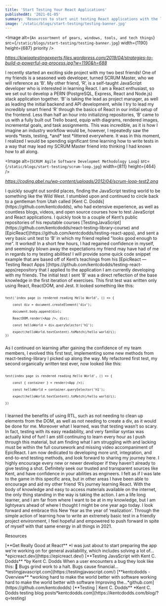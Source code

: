 ```yaml
---
title: 'Start Testing Your React Applications'
publishedAt: '2021-01-05'
summary: 'Resources to start unit testing React applications with the latest tools such as Jest and react-testing-library'
image: '/static/blogs/start-testing/testing-banner.jpg'
---
```


<Image
  alt={`An assortment of gears, windows, tools, and tech things`}
  src={`/static/blogs/start-testing/testing-banner.jpg`}
  width={1190}
  height={687}
  priority
/>

_<Link href="https://kiwiqatestingexperts.files.wordpress.com/2019/04/strategies-to-build-a-powerful-qa-process.jpg?w=1190&h=688">
https://kiwiqatestingexperts.files.wordpress.com/2019/04/strategies-to-build-a-powerful-qa-process.jpg?w=1190&h=688</Link>_

<Divider />

<Paragraph>
  I recently started an exciting side project with my two best friends! One of
  my friends is a seasoned web developer, turned SCRUM Master, who we will
  reference as ‘B’. My other friend, ‘R’, is a self-taught JavaScript developer
  who is interested in learning React. I am a React enthusiast, so we set out to
  develop a PERN (PostgreSQL, Express, React and Node.js) stack application
  together. ‘B’ is taking the lead as project manager, as well as leading the
  initial backend and API development, while I try to lead my incredibly smart
  friend ‘R’ through the basics of React in our initial setup of the frontend.
</Paragraph>

<Paragraph>
  Less than half an hour into initializing repositories, ‘B’ came to us with a
  fully built out Trello board, equip with diagrams, rendered images,
  incremental goals, and task assignments. This was incredible, as it is how I
  imagine an industry workflow would be, however, I repeatedly saw the words
  *tests, testing, *and* test *littered everywhere. It was in this moment, I
  realized I would be spending significant time learning how to write tests in a
  way that may lead my SCRUM Master friend into thinking I had known how to all
  along.
</Paragraph>

<Divider />

<Image
  alt={`SCRUM Agile Software Developmet Methodology Loop`}
  src={`/static/blogs/start-testing/scrum-loop.jpg`}
  width={811}
  height={464}
/>

_<Link href="https://coding.abel.nu/wp-content/uploads/2012/04/scrum-loop-test2.png">
https://coding.abel.nu/wp-content/uploads/2012/04/scrum-loop-test2.png</Link>_

<Divider />

<Paragraph>
  I quickly sought out sordid places, finding the JavaScript testing world to be
  something like the Wild West. I stumbled upon and continued to circle back to
  a gentleman from Utah called [Kent C. Dodds](https://github.com/kentcdodds),
  who had extensive experience, as well as countless blogs, videos, and open
  source courses how to test JavaScript and React applications. I quickly took
  to a couple of Kent’s public repositories of his reputable courses
  [TestingJavaScript](https://github.com/kentcdodds/react-testing-library-course)
  and [EpicReact](https://github.com/kentcdodds/testing-react-apps), and sent a
  very basic unit test to ‘B’ in which my friend replied "looks good enough to
  me".
</Paragraph>

<Paragraph>
  <Heading color="grey" fontWeight="400">
    It worked! In a short few hours, I had regained confidence in myself, and
    seemingly blown away the expectations my friend may have had of me in
    regards to my testing abilities!
  </Heading>
</Paragraph>

<Paragraph>
  I will provide some quick code snippet example that are based off of Kent’s
  teachings from his [EpicReact — Testing React Apps
  ](https://github.com/kentcdodds/testing-react-apps)repository that I applied
  to the application I am currently developing with my friends.
</Paragraph>

<Paragraph>
  The initial test I sent ‘B’ was a direct reflection of the base knowledge in
  the first iteration of exercises. This first test was written only using
  React, ReactDOM, and Jest. It looked something like this:
</Paragraph>

<Paragraph textAlign="center">
<Code textAlign="left">


    test('index page is rendered reading Hello World', () => {

        const div = document.createElement('div');

        document.body.append(div);

        ReactDOM.render(<App />, div);

        const helloWorld = div.querySelector('h1');

        expect(helloWorld.textContent).toMatch(/hello world/i);
    })

</Code>
</Paragraph>

<Paragraph>
  As I continued on learning after gaining the confidence of my team members, I
  evolved this first test, implementing some new methods from
  react-testing-library I picked up along the way. My refactored first test, my
  second organically written test ever, now looked like this:
</Paragraph>

<Paragraph textAlign="center">
<Code textAlign="left">


    test(index page is rendered reading Hello World', () => {

        const { container } = render(<App />);

        const helloWorld = container.querySelector('h1');

        expect(helloWorld.textContent).toMatch(/hello world/i);

    })

</Code>
</Paragraph>

<Paragraph>
  I learned the benefits of using RTL, such as not needing to clean up elements
  from the DOM, as well as not needing to create a div, as it would be done for
  me. Moreover what I learned, was that testing wasn’t so scary. In fact,
  testing with its easy readability, and very familiar syntax was actually kind
  of fun! I am still continuing to learn every hour as I push through this
  material, but am finding what I am struggling with and lacking must be within
  the full coursework and missing video accompaniment of EpicReact.
</Paragraph>

<Divider />

<Paragraph>
  I am now dedicated to developing more unit, integration, and end-to-end
  testing methods, and look forward to sharing my journey here. I highly
  encourage every new or newer developer if they haven’t already to give testing
  a shot. Definitely seek our trusted and transparent sources like Kent, and
  have confidence in your abilities as engineers.
</Paragraph>

<Paragraph>
  I felt as if I was late to the game in this specific area, but in other areas
  I have been able to encourage and aid my other friend ‘R’s journey learning
  React. With the body of knowledge and easy to access materials available on
  the internet, the only thing standing in the way is taking the action.
</Paragraph>

<Paragraph>
  I am a life long learner, and I am far from where I want to be at in my
  knowledge, but I am lightyears ahead of where I thought I might be one year
  ago today. I look forward and embrace this New Year as the year of
  ‘realization’. Through the simple action of learning how to write an extremely
  basic test in a friendly project environment, I feel hopeful and empowered to
  push forward in spite of myself with that same energy in all things in 2021.
</Paragraph>

<Divider />

<Heading>Resources</Heading>

<Paragraph>
  [**Get Really Good at React** *I was just about to start preparing the app
  we're working on for general availability, which includes solving a lot
  of…*epicreact.dev](https://epicreact.dev/)
</Paragraph>

<Paragraph>
  [**Testing JavaScript with Kent C. Dodds** *by Kent C. Dodds When a user
  encounters a bug they look like this: 🤬 Bugs grind work to a halt. Bugs cause
  financial…*testingjavascript.com](https://testingjavascript.com/)
</Paragraph>

<Paragraph>
  [**kentcdodds - Overview** *working hard to make the world better with
  software working hard to make the world better with software Improving
  the…*github.com](https://github.com/kentcdodds)
</Paragraph>

<Paragraph>
  [**Testing | Kent C. Dodds** *Kent C. Dodds testing blog
  posts*kentcdodds.com](https://kentcdodds.com/blog/?q=testing)
</Paragraph>
